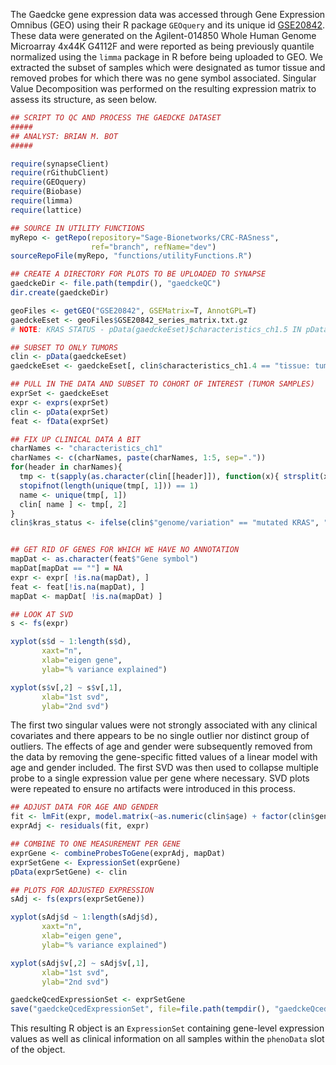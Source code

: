 The Gaedcke gene expression data was accessed through Gene Expression Omnibus (GEO) using their R package `GEOquery` and its unique id [GSE20842](http://www.ncbi.nlm.nih.gov/geo/query/acc.cgi?acc=GSE20842). These data were generated on the Agilent-014850 Whole Human Genome Microarray 4x44K G4112F and were reported as being previously quantile normalized using the `limma` package in R before being uploaded to GEO. We extracted the subset of samples which were designated as tumor tissue and removed probes for which there was no gene symbol associated. Singular Value Decomposition was performed on the resulting expression matrix to assess its structure, as seen below.

```r
## SCRIPT TO QC AND PROCESS THE GAEDCKE DATASET
#####
## ANALYST: BRIAN M. BOT
#####

require(synapseClient)
require(rGithubClient)
require(GEOquery)
require(Biobase)
require(limma)
require(lattice)

## SOURCE IN UTILITY FUNCTIONS
myRepo <- getRepo(repository="Sage-Bionetworks/CRC-RASness",
                  ref="branch", refName="dev")
sourceRepoFile(myRepo, "functions/utilityFunctions.R")

## CREATE A DIRECTORY FOR PLOTS TO BE UPLOADED TO SYNAPSE
gaedckeDir <- file.path(tempdir(), "gaedckeQC")
dir.create(gaedckeDir)

geoFiles <- getGEO("GSE20842", GSEMatrix=T, AnnotGPL=T)
gaedckeEset <- geoFiles$GSE20842_series_matrix.txt.gz
# NOTE: KRAS STATUS - pData(gaedckeEset)$characteristics_ch1.5 IN pData

## SUBSET TO ONLY TUMORS
clin <- pData(gaedckeEset)
gaedckeEset <- gaedckeEset[, clin$characteristics_ch1.4 == "tissue: tumor" ]

## PULL IN THE DATA AND SUBSET TO COHORT OF INTEREST (TUMOR SAMPLES)
exprSet <- gaedckeEset
expr <- exprs(exprSet)
clin <- pData(exprSet)
feat <- fData(exprSet)

## FIX UP CLINICAL DATA A BIT
charNames <- "characteristics_ch1"
charNames <- c(charNames, paste(charNames, 1:5, sep="."))
for(header in charNames){
  tmp <- t(sapply(as.character(clin[[header]]), function(x){ strsplit(x, ": ")[[1]] } ))
  stopifnot(length(unique(tmp[, 1])) == 1)
  name <- unique(tmp[, 1])
  clin[ name ] <- tmp[, 2]
}
clin$kras_status <- ifelse(clin$"genome/variation" == "mutated KRAS", "MUT", "WT")


## GET RID OF GENES FOR WHICH WE HAVE NO ANNOTATION
mapDat <- as.character(feat$"Gene symbol")
mapDat[mapDat == ""] = NA
expr <- expr[ !is.na(mapDat), ]
feat <- feat[!is.na(mapDat), ]
mapDat <- mapDat[ !is.na(mapDat) ]

## LOOK AT SVD
s <- fs(expr)
```



```r
xyplot(s$d ~ 1:length(s$d),
       xaxt="n",
       xlab="eigen gene",
       ylab="% variance explained")

xyplot(s$v[,2] ~ s$v[,1],
       xlab="1st svd",
       ylab="2nd svd")
```

The first two singular values were not strongly associated with any clinical covariates and there appears to be no single outlier nor distinct group of outliers. The effects of age and gender were subsequently removed from the data by removing the gene-specific fitted values of a linear model with age and gender included. The first SVD was then used to collapse multiple probe to a single expression value per gene where necessary. SVD plots were repeated to ensure no artifacts were introduced in this process.

```r
## ADJUST DATA FOR AGE AND GENDER
fit <- lmFit(expr, model.matrix(~as.numeric(clin$age) + factor(clin$gender)))
exprAdj <- residuals(fit, expr)

## COMBINE TO ONE MEASUREMENT PER GENE
exprGene <- combineProbesToGene(exprAdj, mapDat)
exprSetGene <- ExpressionSet(exprGene)
pData(exprSetGene) <- clin

## PLOTS FOR ADJUSTED EXPRESSION
sAdj <- fs(exprs(exprSetGene))
```

```r
xyplot(sAdj$d ~ 1:length(sAdj$d),
       xaxt="n",
       xlab="eigen gene",
       ylab="% variance explained")

xyplot(sAdj$v[,2] ~ sAdj$v[,1],
       xlab="1st svd",
       ylab="2nd svd")
```

```r
gaedckeQcedExpressionSet <- exprSetGene
save("gaedckeQcedExpressionSet", file=file.path(tempdir(), "gaedckeQcedExpressionSet.rda"))
```

This resulting R object is an `ExpressionSet` containing gene-level expression values as well as clinical information on all samples within the `phenoData` slot of the object.

